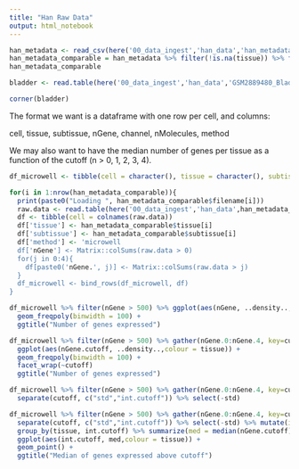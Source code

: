 ```yaml
---
title: "Han Raw Data"
output: html_notebook
---
```


```r
han_metadata <- read_csv(here('00_data_ingest','han_data','han_metadata.csv'))
han_metadata_comparable = han_metadata %>% filter(!is.na(tissue)) %>% filter(is.na(subtissue))
han_metadata_comparable
```

```r
bladder <- read.table(here('00_data_ingest','han_data','GSM2889480_Bladder_dge.txt'), header = TRUE)
```

```r
corner(bladder)
```

The format we want is a dataframe with one row per cell, and columns: 

cell, tissue, subtissue, nGene, channel, nMolecules, method

We may also want to have the median number of genes per tissue as a function of the cutoff (n > 0, 1, 2, 3, 4).

```r
df_microwell <- tibble(cell = character(), tissue = character(), subtissue = character(), nGene = integer(), method = character())

for(i in 1:nrow(han_metadata_comparable)){
  print(paste0("Loading ", han_metadata_comparable$filename[i]))
  raw.data <- read.table(here('00_data_ingest','han_data',han_metadata_comparable$filename[i]), header = TRUE)
  df <- tibble(cell = colnames(raw.data))
  df['tissue'] <- han_metadata_comparable$tissue[i]
  df['subtissue'] <- han_metadata_comparable$subtissue[i]
  df['method'] <- 'microwell
  df['nGene'] <- Matrix::colSums(raw.data > 0)
  for(j in 0:4){
    df[paste0('nGene.', j)] <- Matrix::colSums(raw.data > j)
  }
  df_microwell <- bind_rows(df_microwell, df)
}
```

```r
df_microwell %>% filter(nGene > 500) %>% ggplot(aes(nGene, ..density..,colour = tissue)) + 
  geom_freqpoly(binwidth = 100) +
  ggtitle("Number of genes expressed")
```


```r
df_microwell %>% filter(nGene > 500) %>% gather(nGene.0:nGene.4, key=cutoff, value = nGene.cutoff) %>%
  ggplot(aes(nGene.cutoff, ..density..,colour = tissue)) + 
  geom_freqpoly(binwidth = 100) +
  facet_wrap(~cutoff)
  ggtitle("Number of genes expressed")
```

```r

df_microwell %>% filter(nGene > 500) %>% gather(nGene.0:nGene.4, key=cutoff, value = nGene.cutoff) %>%
  separate(cutoff, c("std","int.cutoff")) %>% select(-std)
```


```r
df_microwell %>% filter(nGene > 500) %>% gather(nGene.0:nGene.4, key=cutoff, value = nGene.cutoff) %>%
  separate(cutoff, c("std","int.cutoff")) %>% select(-std) %>% mutate(int.cutoff = as.integer(int.cutoff)) %>%
  group_by(tissue, int.cutoff) %>% summarize(med = median(nGene.cutoff)) %>%
  ggplot(aes(int.cutoff, med,colour = tissue)) + 
  geom_point() +
  ggtitle("Median of genes expressed above cutoff")
```
